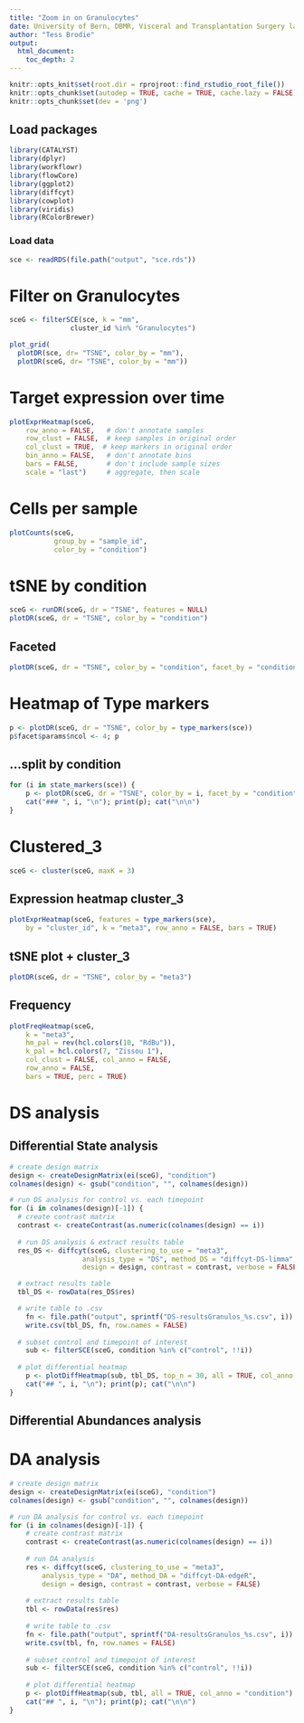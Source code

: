 ---
title: "Zoom in on Granulocytes"
date: University of Bern, DBMR, Visceral and Transplantation Surgery lab
author: "Tess Brodie"
output: 
  html_document:
    toc_depth: 2
---


```{r setup, include = FALSE, dev='png'}
knitr::opts_knit$set(root.dir = rprojroot::find_rstudio_root_file())
knitr::opts_chunk$set(autodep = TRUE, cache = TRUE, cache.lazy = FALSE)
knitr::opts_chunk$set(dev = 'png')
```

## Load packages

```{r load-libs, message = FALSE, warning = FALSE}
library(CATALYST)
library(dplyr)
library(workflowr)
library(flowCore)
library(ggplot2)
library(diffcyt)
library(cowplot)
library(viridis)
library(RColorBrewer)
```

### Load data

```{r load-data}
sce <- readRDS(file.path("output", "sce.rds"))
```

# Filter on Granulocytes 

```{r Filter_Granulos}
sceG <- filterSCE(sce, k = "mm",
               cluster_id %in% "Granulocytes")

plot_grid(
  plotDR(sce, dr= "TSNE", color_by = "mm"),
  plotDR(sceG, dr= "TSNE", color_by = "mm"))
```

# Target expression over time

```{r ExprHeatmap_granulos}
plotExprHeatmap(sceG,
    row_anno = FALSE,   # don't annotate samples
    row_clust = FALSE,  # keep samples in original order
    col_clust = TRUE,  # keep markers in original order
    bin_anno = FALSE,   # don't annotate bins
    bars = FALSE,       # don't include sample sizes
    scale = "last")     # aggregate, then scale
```

# Cells per sample

```{r Granulo_count}
plotCounts(sceG, 
           group_by = "sample_id", 
           color_by = "condition")
```

# tSNE by condition

```{r TSNE_condition}
sceG <- runDR(sceG, dr = "TSNE", features = NULL)
plotDR(sceG, dr = "TSNE", color_by = "condition")
```

## Faceted

```{r TSNE_condition_facet}
plotDR(sceG, dr = "TSNE", color_by = "condition", facet_by = "condition")
```

# Heatmap of Type markers

```{r plotDR-expression_Type, fig.width = 12, fig.height = 5}
p <- plotDR(sceG, dr = "TSNE", color_by = type_markers(sce))
p$facet$params$ncol <- 4; p
```

## ...split by condition {.tabset}

```{r plotDR-expression-condition, results = "asis", fig.width = 12, fig.height = 5}
for (i in state_markers(sce)) {
    p <- plotDR(sceG, dr = "TSNE", color_by = i, facet_by = "condition")
    cat("### ", i, "\n"); print(p); cat("\n\n")
}
```


# Clustered_3
```{r cluster_3, message = FALSE}
sceG <- cluster(sceG, maxK = 3)
```

## Expression heatmap cluster_3
```{r plotExprHeatmap_3, fig.width = 6, fig.height = 5}
plotExprHeatmap(sceG, features = type_markers(sce), 
    by = "cluster_id", k = "meta3", row_anno = FALSE, bars = TRUE)
```

## tSNE plot + cluster_3
```{r TSNE_meta3}
plotDR(sceG, dr = "TSNE", color_by = "meta3")
```

## Frequency

```{r Granulos_Freqheatmap_cluster}
plotFreqHeatmap(sceG, 
    k = "meta3",
    hm_pal = rev(hcl.colors(10, "RdBu")),
    k_pal = hcl.colors(7, "Zissou 1"),
    col_clust = FALSE, col_anno = FALSE,
    row_anno = FALSE,
    bars = TRUE, perc = TRUE)
```

# DS analysis
## Differential State analysis 
```{r DS}
# create design matrix
design <- createDesignMatrix(ei(sceG), "condition")
colnames(design) <- gsub("condition", "", colnames(design))

# run DS analysis for control vs. each timepoint
for (i in colnames(design)[-1]) {
  # create contrast matrix
  contrast <- createContrast(as.numeric(colnames(design) == i))
    
  # run DS analysis & extract results table
  res_DS <- diffcyt(sceG, clustering_to_use = "meta3",
                  analysis_type = "DS", method_DS = "diffcyt-DS-limma",
                  design = design, contrast = contrast, verbose = FALSE)

  # extract results table
  tbl_DS <- rowData(res_DS$res)

  # write table to .csv
    fn <- file.path("output", sprintf("DS-resultsGranulos_%s.csv", i))
    write.csv(tbl_DS, fn, row.names = FALSE)
    
  # subset control and timepoint of interest
    sub <- filterSCE(sceG, condition %in% c("control", !!i))
    
  # plot differential heatmap
    p <- plotDiffHeatmap(sub, tbl_DS, top_n = 30, all = TRUE, col_anno = "condition")
    cat("## ", i, "\n"); print(p); cat("\n\n")
} 
```

## Differential Abundances analysis

# DA analysis {.tabset}
```{r DA, results = "asis", fig.width = 8, fig.height = 6}
# create design matrix
design <- createDesignMatrix(ei(sceG), "condition")
colnames(design) <- gsub("condition", "", colnames(design))

# run DA analysis for control vs. each timepoint
for (i in colnames(design)[-1]) {
    # create contrast matrix
    contrast <- createContrast(as.numeric(colnames(design) == i))
    
    # run DA analysis
    res <- diffcyt(sceG, clustering_to_use = "meta3",
        analysis_type = "DA", method_DA = "diffcyt-DA-edgeR",
        design = design, contrast = contrast, verbose = FALSE)
    
    # extract results table
    tbl <- rowData(res$res)
    
    # write table to .csv
    fn <- file.path("output", sprintf("DA-resultsGranulos_%s.csv", i))
    write.csv(tbl, fn, row.names = FALSE)
    
    # subset control and timepoint of interest
    sub <- filterSCE(sceG, condition %in% c("control", !!i))
    
    # plot differential heatmap
    p <- plotDiffHeatmap(sub, tbl, all = TRUE, col_anno = "condition")
    cat("## ", i, "\n"); print(p); cat("\n\n")
}
```



